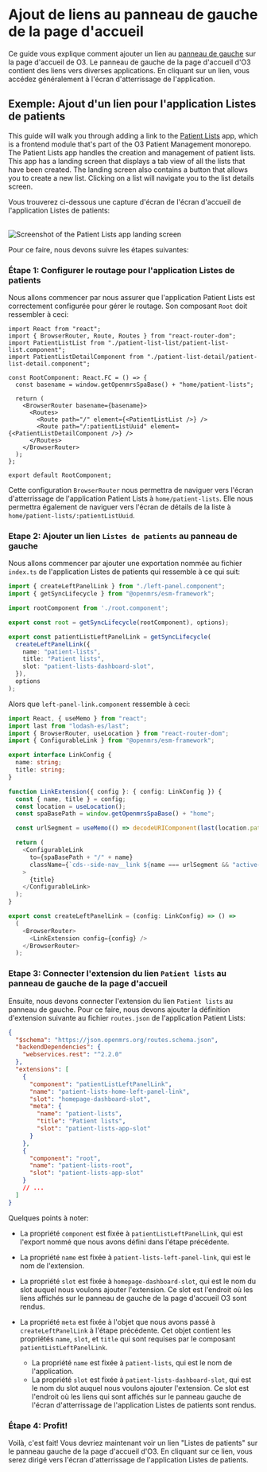 
# Ajout de liens au panneau de gauche de la page d'accueil

Ce guide vous explique comment ajouter un lien au [panneau de gauche](https://zeroheight.com/23a080e38/p/796c6a-left-panel) sur la page d'accueil de O3. Le panneau de gauche de la page d'accueil d'O3 contient des liens vers diverses applications. En cliquant sur un lien, vous accédez généralement à l'écran d'atterrissage de l'application.

## Exemple: Ajout d'un lien pour l'application Listes de patients

This guide will walk you through adding a link to the [Patient Lists](https://github.com/openmrs/openmrs-esm-patient-management/tree/main/packages/esm-patient-list-app) app, which is a frontend module that's part of the O3 Patient Management monorepo. The Patient Lists app handles the creation and management of patient lists. This app has a landing screen that displays a tab view of all the lists that have been created. The landing screen also contains a button that allows you to create a new list. Clicking on a list will navigate you to the list details screen.

Vous trouverez ci-dessous une capture d'écran de l'écran d'accueil de l'application Listes de patients:

<br />
<Image
  src="/patient-lists-app.png"
  alt="Screenshot of the Patient Lists app landing screen"
  width={1000}
  height={1000}
/>
<br />

Pour ce faire, nous devons suivre les étapes suivantes:

<Steps>

### Étape 1: Configurer le routage pour l'application Listes de patients

Nous allons commencer par nous assurer que l'application Patient Lists est correctement configurée pour gérer le routage. Son composant `Root` doit ressembler à ceci:

```tsx
import React from "react";
import { BrowserRouter, Route, Routes } from "react-router-dom";
import PatientListList from "./patient-list-list/patient-list-list.component";
import PatientListDetailComponent from "./patient-list-detail/patient-list-detail.component";

const RootComponent: React.FC = () => {
  const basename = window.getOpenmrsSpaBase() + "home/patient-lists";

  return (
    <BrowserRouter basename={basename}>
      <Routes>
        <Route path="/" element={<PatientListList />} />
        <Route path="/:patientListUuid" element={<PatientListDetailComponent />} />
      </Routes>
    </BrowserRouter>
  );
};

export default RootComponent;
```

Cette configuration `BrowserRouter` nous permettra de naviguer vers l'écran d'atterrissage de l'application Patient Lists à `home/patient-lists`. Elle nous permettra également de naviguer vers l'écran de détails de la liste à `home/patient-lists/:patientListUuid`.

### Etape 2: Ajouter un lien `Listes de patients` au panneau de gauche

Nous allons commencer par ajouter une exportation nommée au fichier `index.ts` de l'application Listes de patients qui ressemble à ce qui suit:

```ts {5-14} filename="index.ts"
import { createLeftPanelLink } from "./left-panel.component";
import { getSyncLifecycle } from "@openmrs/esm-framework";

import rootComponent from './root.component';

export const root = getSyncLifecycle(rootComponent), options);

export const patientListLeftPanelLink = getSyncLifecycle(
  createLeftPanelLink({
    name: "patient-lists",
    title: "Patient lists",
    slot: "patient-lists-dashboard-slot",
  }),
  options
);
```

Alors que `left-panel-link.component` ressemble à ceci:

```ts filename="left-panel-link.component.tsx"
import React, { useMemo } from "react";
import last from "lodash-es/last";
import { BrowserRouter, useLocation } from "react-router-dom";
import { ConfigurableLink } from "@openmrs/esm-framework";

export interface LinkConfig {
  name: string;
  title: string;
}

function LinkExtension({ config }: { config: LinkConfig }) {
  const { name, title } = config;
  const location = useLocation();
  const spaBasePath = window.getOpenmrsSpaBase() + "home";

  const urlSegment = useMemo(() => decodeURIComponent(last(location.pathname.split("/"))), [location.pathname]);

  return (
    <ConfigurableLink
      to={spaBasePath + "/" + name}
      className={`cds--side-nav__link ${name === urlSegment && "active-left-nav-link"}`}
    >
      {title}
    </ConfigurableLink>
  );
}

export const createLeftPanelLink = (config: LinkConfig) => () =>
  (
    <BrowserRouter>
      <LinkExtension config={config} />
    </BrowserRouter>
  );
```

### Etape 3: Connecter l'extension du lien `Patient lists` au panneau de gauche de la page d'accueil

Ensuite, nous devons connecter l'extension du lien `Patient lists` au panneau de gauche. Pour ce faire, nous devons ajouter la définition d'extension suivante au fichier `routes.json` de l'application Patient Lists:

```json
{
  "$schema": "https://json.openmrs.org/routes.schema.json",
  "backendDependencies": {
    "webservices.rest": "^2.2.0"
  },
  "extensions": [
    {
      "component": "patientListLeftPanelLink",
      "name": "patient-lists-home-left-panel-link",
      "slot": "homepage-dashboard-slot",
      "meta": {
        "name": "patient-lists",
        "title": "Patient lists",
        "slot": "patient-lists-app-slot"
      }
    },
    {
      "component": "root",
      "name": "patient-lists-root",
      "slot": "patient-lists-app-slot"
    }
    // ...
  ]
}
```

Quelques points à noter:

- La propriété `component` est fixée à `patientListLeftPanelLink`, qui est l'export nommé que nous avons défini dans l'étape précédente.
- La propriété `name` est fixée à `patient-lists-left-panel-link`, qui est le nom de l'extension.
- La propriété `slot` est fixée à `homepage-dashboard-slot`, qui est le nom du slot auquel nous voulons ajouter l'extension. Ce slot est l'endroit où les liens affichés sur le panneau de gauche de la page d'accueil O3 sont rendus.
- La propriété `meta` est fixée à l'objet que nous avons passé à `createLeftPanelLink` à l'étape précédente. Cet objet contient les propriétés `name`, `slot`, et `title` qui sont requises par le composant `patientListLeftPanelLink`.

  - La propriété `name` est fixée à `patient-lists`, qui est le nom de l'application.
  - La propriété `slot` est fixée à `patient-lists-dashboard-slot`, qui est le nom du slot auquel nous voulons ajouter l'extension. Ce slot est l'endroit où les liens qui sont affichés sur le panneau gauche de l'écran d'atterrissage de l'application Listes de patients sont rendus.

### Étape 4: Profit!

Voilà, c'est fait! Vous devriez maintenant voir un lien "Listes de patients" sur le panneau gauche de la page d'accueil d'O3. En cliquant sur ce lien, vous serez dirigé vers l'écran d'atterrissage de l'application Listes de patients.

</Steps>
